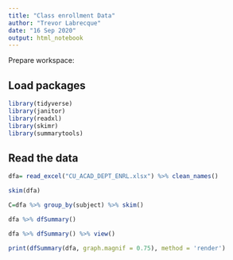 ```yaml
---
title: "Class enrollment Data"
author: "Trevor Labrecque"
date: "16 Sep 2020"
output: html_notebook
---
```


Prepare workspace:

## Load packages

```r
library(tidyverse)
library(janitor)
library(readxl)
library(skimr)
library(summarytools)
```

## Read the data

```r
dfa= read_excel("CU_ACAD_DEPT_ENRL.xlsx") %>% clean_names()
```

```r
skim(dfa)
```
```r
C=dfa %>% group_by(subject) %>% skim()
```


```r
dfa %>% dfSummary()
```


```r
dfa %>% dfSummary() %>% view()
```


```r
print(dfSummary(dfa, graph.magnif = 0.75), method = 'render')
```


